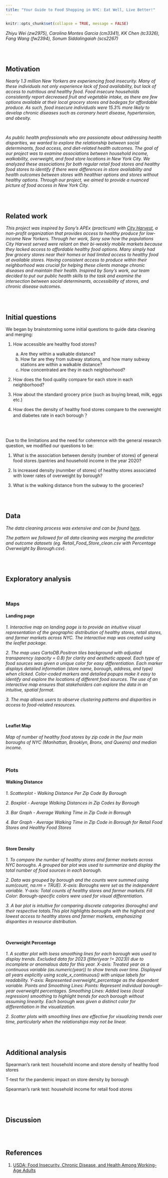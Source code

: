 ```yaml
---
title: "Your Guide to Food Shopping in NYC: Eat Well, Live Better!"
---
```


```r
knitr::opts_chunk$set(collapse = TRUE, message = FALSE)
```

*Zhiyu Wei (zw2975), Carolina Montes Garcia (cm3341), KK Chen (tc3326), Fang Wang (fw2394), Sonum Siddalingaiah (scs2267)*

<br><br> 

## Motivation

*Nearly 1.3 million New Yorkers are experiencing food insecurity. Many of these individuals not only experience lack of food availability, but lack of access to nutritious and healthy food. Food insecure households consistently report decreased fruit and vegetable intake, as there are few options available at their local grocery stores and bodegas for affordable produce. As such, food insecure individuals were 15.3% more likely to develop chronic diseases such as coronary heart disease, hypertension, and obesity.*

<br>

*As public health professionals who are passionate about addressing health disparities, we wanted to explore the relationship between social determinants, food access, and diet-related health outcomes. The goal of our project was to examine associations between household income, walkability, overweight, and food store locations in New York City. We analyzed these associations for both regular retail food stores and healthy food stores to identify if there were differences in store availability and health outcomes between stores with healthier options and stores without healthy options. Through our project, we aimed to provide a nuanced picture of food access in New York City.*

<br><br>

## Related work

*This project was inspired by Sony’s APEx (practicum) with [City Harvest](https://www.cityharvest.org/), a non-profit organization that provides access to healthy produce for low-income New Yorkers. Through her work, Sony saw how the populations City Harvest served were reliant on their bi-weekly mobile markets because they lacked access to affordable healthy food options. Many simply had few grocery stores near their homes or had limited access to healthy food at available stores. Having consistent access to produce within their neighborhood was crucial for helping these clients manage chronic diseases and maintain their health. Inspired by Sony’s work, our team decided to put our public health skills to the task and examine the intersection between social determinants, accessibility of stores, and chronic disease outcomes.*

<br><br>

## Initial questions

We began by brainstorming some initial questions to guide data cleaning and merging:

1. How accessible are healthy food stores?

    a. Are they within a walkable distance?
    b. How far are they from subway stations, and how many subway stations are within a walkable distance?
    c. How concentrated are they in each neighborhood?
    

2. How does the food quality compare for each store in each neighborhood? 

3. How about the standard grocery price (such as buying bread, milk, eggs etc.) 

4. How does the density of healthy food stores compare to the overweight and diabetes rate in each  borough？ 

<br><br>

Due to the limitations and the need for coherence with the general research question, we modified our questions to be:

1. What is the association between density (number of stores) of general food stores /pantries and household income in the year 2020?

2. Is increased density (nunmber of stores) of healthy stores associated with lower rates of overweight by borough? 
3. What is the walking distance from the subway to the groceries?


<br><br>

## Data

*The data cleaning process was extensive and can be found [here](link).*

*The pattern we followed for all data cleaning was merging the predictor and outcome datasets (eg. Retail_Food_Store_clean.csv with Percentage Overweight by Borough.csv).*

<br><br>

## Exploratory analysis

<br>

### Maps 

#### Landing page

*1. Interactive map on landing page is to provide an intuitive visual representation of the geographic distribution of healthy stores, retail stores, and farmer markets across NYC. The interactive map was created using the leaflet package.*

*2. The map uses CartoDB.Positron tiles background with adjusted transparency (opacity = 0.8) for clarity and aesthetic appeal. Each type of food sources was given a unique color for easy differentiation. Each marker displays detailed information (store name, borough, address, and type) when clicked. Color-coded markers and detailed popups make it easy to identify and explore the locations of different food sources. The use of an interactive map ensures that stakeholders can explore the data in an intuitive, spatial format.*

*3. The map allows users to observe clustering patterns and disparities in access to food-related resources.*

<br>

#### Leaflet Map

*Map of number of healthy food stores by zip code in the four main boroughs of NYC (Manhattan, Brooklyn, Bronx, and Queens) and median income.*

<br>

### Plots 

#### Walking Distance

*1. Scatterplot - Walking Distance Per Zip Code By Borough*

*2. Boxplot - Average Walking Distances in Zip Codes by Borough*

*3. Bar Graph - Average Walking Time in Zip Code in Borough*

*4. Bar Graph - Average Walking Time in Zip Code in Borough for Retail Food Stores and Healthy Food Stores*

<br>

#### Store Density

*1. To compare the number of healthy stores and farmer markets across NYC boroughs. A grouped bar plot was used to summarize and display the total number of food sources in each borough.*

*2. Data was grouped by borough and the counts were summed using sum(count, na.rm = TRUE). X-axis: Boroughs were set as the independent variable. Y-axis: Total counts of healthy stores and farmer markets. Fill Color: Borough-specific colors were used for visual differentiation.*

*3. A bar plot is intuitive for comparing discrete categories (boroughs) and their respective totals.This plot highlights boroughs with the highest and lowest access to healthy stores and farmer markets, emphasizing disparities in resource distribution.*

<br>

#### Overweight Percentage

*1. A scatter plot with loess smoothing lines for each borough was used to display trends. Excluded data for 2023 (filter(year != 2023)) due to incomplete or anomalous data for this year. X-axis: Treated year as a continuous variable (as.numeric(year)) to show trends over time. Displayed all years explicitly using scale_x_continuous() with unique labels for readability. Y-axis: Represented overweight_percentage as the dependent variable. Points and Smoothing Lines: Points: Represent individual borough-year overweight percentages. Smoothing Lines: Added loess (local regression) smoothing to highlight trends for each borough without assuming linearity. Each borough was given a distinct color for differentiation in the visualization.*

*2. Scatter plots with smoothing lines are effective for visualizing trends over time, particularly when the relationships may not be linear.*

<br><br>

## Additional analysis

Spearman's rank test: household income and store density of healthy food stores

T-test for the pandemic impact on store density by borough

Spearman's rank test: household income for retail food stores

<br><br>


## Discussion


<br><br>

## References

1. [USDA: Food Insecurity, Chronic Disease, and Health Among Working-Age Adults](https://www.ers.usda.gov/webdocs/publications/84467/err-235.pdf) 

